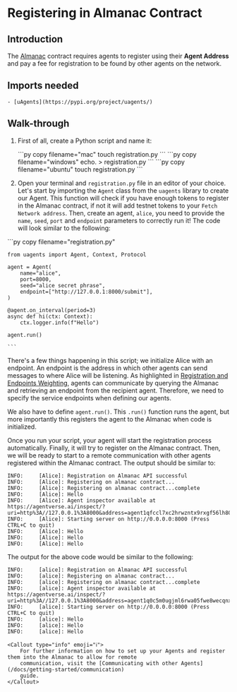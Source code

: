 
# Registering in Almanac Contract

## Introduction

The [Almanac](/docs/almanac) contract requires agents to register using their **Agent Address** and pay a fee for registration to be found by other agents on the network.

## Imports needed

    - [uAgents](https://pypi.org/project/uagents/)

## Walk-through

1. First of all, create a Python script and name it:

   <CodeGroup hasCopy isOSFile>
   <DocsCode mac={true}>
       ```py copy filename="mac"
       touch registration.py
       ```
   </DocsCode>
   <DocsCode windows={true}>
       ```py copy filename="windows"
       echo. > registration.py
       ```
   </DocsCode>

   <DocsCode ubuntu={true}>
       ```py copy filename="ubuntu"
       touch registration.py
       ```
       </DocsCode>

   </CodeGroup>

2. Open your terminal and `registration.py` file in an editor of your choice. Let's start by importing the `Agent` class from the `uagents` library to create our Agent. This function will check if you have enough tokens to register in the Almanac contract, if not it will add testnet tokens to your `Fetch Network address`. Then, create an agent, `alice`, you need to provide the `name`, `seed`, `port` and `endpoint` parameters to correctly run it! The code will look similar to the following:

<GithubCodeSegment digest="5ce0153e7a3d445dd4f8945b30a2b473">
    <CodeSegment
        path="https://github.com/fetchai/uAgent-Examples/blob/main/5-documentation/guides/agents/advanced/register-in-almanac/registration.py"
        lineStart={1}
        lineEnd={17}
        hosted={true}
    />
</GithubCodeSegment>
<CodeGroup dynamic hasCopy isLocalHostedFile digest='5ce0153e7a3d445dd4f8945b30a2b473'>

<DocsCode local={true}>
	```py copy filename="registration.py"

	from uagents import Agent, Context, Protocol
	
	agent = Agent(
	    name="alice",
	    port=8000,
	    seed="alice secret phrase",
	    endpoint=["http://127.0.0.1:8000/submit"],
	)
	
	@agent.on_interval(period=3)
	async def hi(ctx: Context):
	    ctx.logger.info(f"Hello")
	
	agent.run()

    ```
</DocsCode>

</CodeGroup>

There's a few things happening in this script; we initialize Alice with an endpoint. An endpoint is the address in which other agents can send messages to where Alice will be listening. As highlighted in [Registration and Endpoints Weighting](/docs/almanac/endpoints), agents can communicate by querying the Almanac and retrieving an endpoint from the recipient agent. Therefore, we need to specify the service endpoints when defining our agents.

We also have to define `agent.run()`. This `.run()` function runs the agent, but more importantly this registers the agent to the Almanac when code is initialized.

Once you run your script, your agent will start the registration process automatically. Finally, it will try to register on the Almanac contract. Then, we will be ready to start to a remote communication with other agents registered within the Almanac contract. The output should be similar to:

   ```
   INFO:     [Alice]: Registration on Almanac API successful
   INFO:     [Alice]: Registering on almanac contract...
   INFO:     [Alice]: Registering on almanac contract...complete
   INFO:     [Alice]: Hello
   INFO:     [Alice]: Agent inspector available at https://agentverse.ai/inspect/?uri=http%3A//127.0.0.1%3A8000&address=agent1qfccl7xc2hrwzntx9rxgf56lh80kuf5av6h4nyk3ywvxyu846zqwyl3g0jf
   INFO:     [Alice]: Starting server on http://0.0.0.0:8000 (Press CTRL+C to quit)
   INFO:     [Alice]: Hello
   INFO:     [Alice]: Hello
   INFO:     [Alice]: Hello
   ```

The output for the above code would be similar to the following:

   ```
   INFO:     [alice]: Registration on Almanac API successful
   INFO:     [alice]: Registering on almanac contract...
   INFO:     [alice]: Registering on almanac contract...complete
   INFO:     [alice]: Agent inspector available at https://agentverse.ai/inspect/?uri=http%3A//127.0.0.1%3A8000&address=agent1q0c5m0ugjml6rwa05fwe8wecqnxjc8vk6grqwlylpp9h4nfzxm4cyaha7r8
   INFO:     [alice]: Starting server on http://0.0.0.0:8000 (Press CTRL+C to quit)
   INFO:     [alice]: Hello
   INFO:     [alice]: Hello
   INFO:     [alice]: Hello
   ```

    <Callout type="info" emoji="ℹ️">
        For further information on how to set up your Agents and register them into the Almanac to allow for remote
        communication, visit the [Communicating with other Agents](/docs/getting-started/communication)
        guide.
    </Callout>
